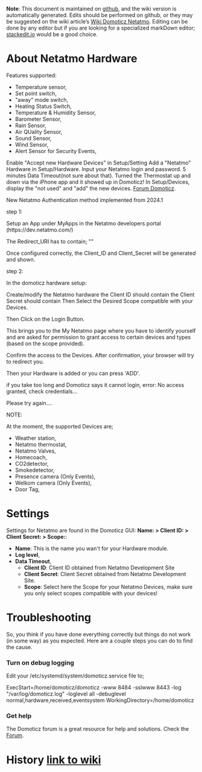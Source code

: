 '''Note''': This document is maintained on [https://github.com/domoticz/wiki/Netatmo.wiki github], and the wiki version is automatically generated. Edits should be performed on github, or they may be suggested on the wiki article’s [https://wiki.domoticz.com/Netatmo Wiki Domoticz Netatmo]. Editing can be done by any editor but if you are looking for a specialized markDown editor; [https://stackedit.io/app# stackedit.io] would be a good choice.

<span id="Netatmo"></span>
= About Netatmo Hardware =

Features supported:
* Temperature sensor,
* Set point switch,
* "away" mode switch,
* Heating Status Switch,
* Temperature & Humidity Sensor,
* Barometer Sensor,
* Rain Sensor,
* Air QUality Sensor,
* Sound Sensor,
* Wind Sensor,
* Alert Sensor for Security Events,


<span id="Install :"></span>

Enable "Accept new Hardware Devices" in Setup/Setting
Add a "Netatmo" Hardware in Setup/Hardware. Input your Netatmo login and password. 5 minutes Data Timeout(not sure about that).
Turned the Thermostat up and down via the iPhone app and it showed up in Domoticz!
In Setup/Devices, display the "not used" and "add" the new devices.
[https://forum.domoticz.com Forum Domoticz].


New Netatmo Authentication method implemented from 2024.1

step 1:

Setup an App under MyApps in the Netatmo developers portal (https://dev.netatmo.com/)

The Redirect_URI has to contain;
""

Once configured correctly, the Client_ID and Client_Secret will be generated and shown.

step 2:

In the domoticz hardware setup:

Create/modify the Netatmo hardware
the Client ID should contain <client_id>
the Client Secret should contain <client_secret>
Then Select the Desired Scope compatible with your Devices.

Then Click on the Login Button.

This brings you to the My Netatmo page where you have to identify yourself and are asked for permission to grant access to certain devices and types (based on the scope provided).

Confirm the access to the Devices.
After confirmation, your browser will try to redirect you.

Then your Hardware is added or you can press 'ADD'.

if you take too long and Domoticz says it cannot login, error: No access granted, check credentials...

Please try again....

NOTE:

At the moment, the supported Devices are;

* Weather station,
* Netatmo thermostat,
* Netatmo Valves,
* Homecoach,
* CO2detector,
* Smokedetector,
* Presence camera (Only Events),
* Welkom camera   (Only Events),
* Door Tag,

<span id="settings"></span>
= Settings =

Settings for Netatmo are found in the Domoticz GUI: '''Name: &gt; Client ID: &gt; Client Secret: &gt; Scope:''':

*  '''Name''': This is the name you wan't for your Hardware module.
*  '''Log level''',
*  '''Data Timeout''',
** '''Client ID''': Client ID obtained from Netatmo Development Site
** '''Client Secret''': Client Secret obtained from Netatmo Development Site.
** '''Scope''': Select here the Scope for your Netatmo Devices, make sure you only select scopes compatible with your devices!

<span id="troubleshooting"></span>
= Troubleshooting =

So, you think if you have done everything correctly but things do not work (in some way) as you expected. Here are a couple steps you can do to find the cause.

<span id="turn-on-debug-logging"></span>
=== Turn on debug logging ===
Edit your /etc/systemd/system/domoticz.service file to;

ExecStart=/home/domoticz/domoticz -www 8484 -sslwww 8443 -log "/var/log/domoticz.log" -loglevel all -debuglevel normal,hardware,received,eventsystem
WorkingDirectory=/home/domoticz


=== Get help ===

The Domoticz forum is a great resource for help and solutions. Check the [https://forum.domoticz.com Forum].

<span id="wiki Netamo Domoticz."></span>
= History [https://wiki.domoticz.com/Netatmo link to wiki] =

